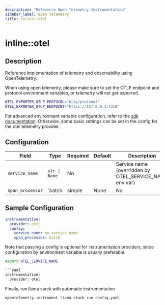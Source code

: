 ```yaml
---
description: "Reference Open Telemetry Instrumentation"
sidebar_label: Open Telemetry
title: inline::otel
---
```


# inline::otel

## Description

Reference implementation of telemetry and observability using OpenTelemetry.

When using open telemetry, please make sure to set the OTLP endpoint and protocol environment variables, or telemetry will not get exported.

```sh
OTEL_EXPORTER_OTLP_PROTOCOL="http/protobuf"
OTEL_EXPORTER_OTLP_ENDPOINT="https://127.0.0.1:4318"
```

For advanced environment variable configuration, refer to the [sdk documentation](https://opentelemetry.io/docs/specs/otel/configuration/sdk-environment-variables/).
Otherwise, some basic settings can be set in the config for the otel telemetry provider.

## Configuration

| Field | Type | Required | Default | Description |
|-------|------|----------|---------|-------------|
| `service_name` | `str \| None` | No |  | Service name (overridden by OTEL_SERVICE_NAME env var) |
| `span_processor` | `batch | simple | None` | No | "batch" | Span processor type (overridden by OTEL_SPAN_PROCESSOR env var) |

## Sample Configuration

```yaml
instrumentation:
  provider: otel
  config:
    service_name: my service name
    span_processor: batch
```

Note that passing a config is optional for instrumentation providers, since configuration by environment variable is usually preferable.

```sh
export OTEL_SERVICE_NAME

```yaml
instrumentation:
  provider: otel
```

Finally, run llama stack with automatic instrumentation

```sh
opentelemetry-instrument llama stack run config.yaml
```
